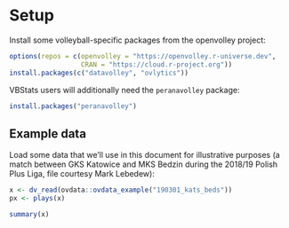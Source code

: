 # Setup {#setup}

Install some volleyball-specific packages from the openvolley project:

```r
options(repos = c(openvolley = "https://openvolley.r-universe.dev",
                  CRAN = "https://cloud.r-project.org"))
install.packages(c("datavolley", "ovlytics"))

```

VBStats users will additionally need the `peranavolley` package:

```r
install.packages("peranavolley")

```

## Example data

Load some data that we'll use in this document for illustrative purposes (a match between GKS Katowice and MKS Bedzin during the 2018/19 Polish Plus Liga, file courtesy Mark Lebedew):

```r
x <- dv_read(ovdata::ovdata_example("190301_kats_beds"))
px <- plays(x)

summary(x)
```
